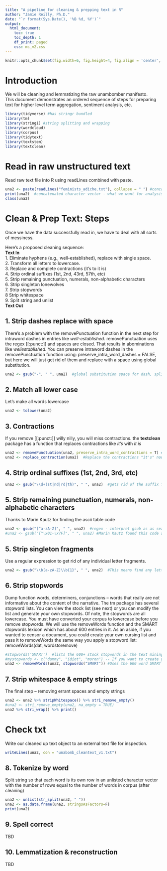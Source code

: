 ```yaml
---
title: "A pipeline for cleaning & prepping text in R"
author: "Jamie Reilly, Ph.D."
date: "`r format(Sys.Date(), '%B %d, %Y')`"
output:
  html_document:
    toc: true
    toc_depth: 1
    df_print: paged
    css: ms_v2.css
---
```


```r
knitr::opts_chunk$set(fig.width=6, fig.height=4, fig.align = 'center', fig.path='Figs/', eval=T, echo=T, tidy=TRUE,  cache=T, message=F, warning=F, stringsAsFactors=F)  
```

# Introduction
We will be cleaning and lemmatizing the raw unambomber manifesto. <br />
This document demonstrates an ordered sequence of steps for preparing text for higher level term aggregation, sentiment analysis, etc.

```r
library(tidyverse) #has stringr bundled
library(tm)  
library(stringi) #string splitting and wrapping
library(wordcloud)
library(corpus)
library(tidytext)
library(textstem)
library(textclean)
```

# Read in raw unstructured text
Read raw text file into R using readLines combined with paste.
```r
una2 <- paste(readLines("feminists_adiche.txt"), collapse = " ") #concatenate into a single obs using the paste function -- opposite of str_split, collapse by space
print(una2)  #concatenated character vector - what we want for analysis
class(una2)
```

# Clean & Prep Text: Steps
Once we have the data successfully read in, we have to deal with all sorts of messiness. <br />

Here's a proposed cleaning sequence: <br />
**Text In** <br />
1. Eliminate hyphens (e.g., well-established), replace with single space. <br />
2. Transform all letters to lowercase. <br />
3. Replace and complete contractions (it's to it is) <br />
4. Strip ordinal suffixes (1st, 2nd, 43rd, 57th, etc) <br />
5. Strip remaining punctuation, numerals, non-alphabetic characters <br />
6. Strip singleton lonewolves <br />
7. Strip stopwords <br />
8  Strip whitespace <br />
9. Split string and unlist <br />
**Text Out**

## 1. Strip dashes replace with space
There's a problem with the removePunctuation function in the next step for intraword dashes in entries like *well-established*.  removePunctuation uses the regex [[:punct:]] and spaces are closed. That results in abominations like *wellestablished*.  You can preserve intraword dashes in the removePunctuation function using: preserve_intra_word_dashes = FALSE, but here we will just get rid of them and replace with a space using global substitution.
```r
una2 <- gsub("-", " ", una2)  #global substitution space for dash, splits well-established to well established
```

## 2. Match all lower case
Let's make all words lowercase
```r
una2 <- tolower(una2)
```

## 3. Contractions 
If you remove [[:punct:]] willy nilly, you will miss contractions. the **textclean** package has a function that replaces contractions like *it's* with *it is*
```r
una2 <- removePunctuation(una2, preserve_intra_word_contractions = T) #remove punctuation retain contractions
una2 <- replace_contraction(una2)  #Replace the contractions "it's" now is "it is"
```

## 4. Strip ordinal suffixes (1st, 2nd, 3rd, etc)
```r
una2 <- gsub("\\d+(st|nd|rd|th)", " ", una2)  #gets rid of the suffix for any number >1
```

## 5. Strip remaining punctuation, numerals, non-alphabetic characters
Thanks to Marin Kautz for finding the ascii table code
```r
una2 <- gsub("[^a-zA-Z]", " ", una2)  #regex - interpret gsub as as search for not lower or uppercase alphabetic characters - dumps numbers, symbols, errant punctuation
#una2 <- gsub("[^\x01-\x7F]", " ", una2) #Marin Kautz found this code snippet that gsubs anything that isn't a character code in the hexadecimal range 0x20 to 0x7E, i.e. 32 to 126" in an ascii table. It works, but is Greek to me!
```

## 5. Strip singleton fragments
Use a regular expression to get rid of any individual letter fragments.
```r
una2 <- gsub("\\b[a-zA-Z]\\b{1}", " ", una2)  #This means find any letter that starts a word that is one letter long (including a AND I) and replace it with a space
```

## 6. Strip stopwords
Dump function words, determiners, conjunctions -- words that really are not informative about the content of the narrative. The tm package has several stopword lists.  You can view the stock list (see next) or you can modify the list and generate your own stopwords. Of note, the stopwords are all lowercase. You must have converted your corpus to lowercase before you remove stopwords. We will use the removeWords function and the SMART stopwords lexicon which has about 600 entries in it. As an aside, if you wanted to censor a document, you could create your own cursing list and pass it to removeWords the same way you apply a stopword list: <br />
removeWords(dat, wordstoremove)
```r
#stopwords('SMART')  #lists the 600+ stock stopwords in the text mining package
#mystopwords <- c("dummy", "idiot", "moron") -- If you want to create your own stopword vector 
una2 <- removeWords(una2, stopwords("SMART")) #Uses the 600 word SMART stopwords list
```

## 7. Strip whitespace & empty strings
The final step -- removing errant spaces and empty strings
```r
una2 <- una2 %>% stripWhitespace() %>% stri_remove_empty()
#una2 <- stri_remove_empty(una2, na_empty = TRUE)
una2 %>% stri_wrap() %>% print()
```

# Check txt
Write our cleaned up text object to an external text file for inspection. 
```r
writeLines(una2, con = "unabomb_cleantext_v1.txt")
```

## 8. Tokenize by word
Split string so that each word is its own row in an unlisted character vector with the number of rows equal to the number of words in corpus (after cleaning)
```r
una2 <- unlist(str_split(una2, " "))
una2 <- as.data.frame(una2, stringsAsFactors=F)
print(una2)
```

## 9. Spell correct
TBD

## 10. Lemmatization & reconstruction
TBD




